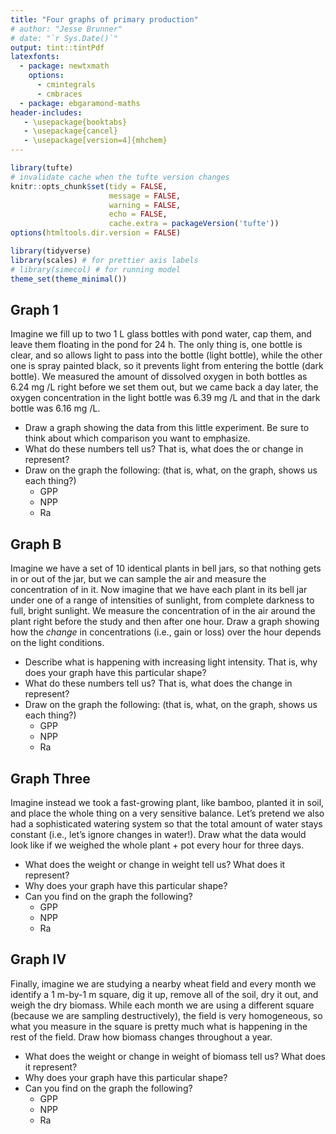 ```yaml
---
title: "Four graphs of primary production"
# author: "Jesse Brunner"
# date: "`r Sys.Date()`"
output: tint::tintPdf
latexfonts:
  - package: newtxmath
    options: 
      - cmintegrals
      - cmbraces
  - package: ebgaramond-maths
header-includes:
   - \usepackage{booktabs}
   - \usepackage{cancel}
   - \usepackage[version=4]{mhchem}
---
```


```r
library(tufte)
# invalidate cache when the tufte version changes
knitr::opts_chunk$set(tidy = FALSE, 
                      message = FALSE, 
                      warning = FALSE,
                      echo = FALSE,
                      cache.extra = packageVersion('tufte'))
options(htmltools.dir.version = FALSE)
```

```r
library(tidyverse)
library(scales) # for prettier axis labels
# library(simecol) # for running model 
theme_set(theme_minimal())
```

## Graph 1

Imagine we fill up to two 1 L glass bottles with pond water, cap them, and leave them floating in the pond for 24 h. The only thing is, one bottle is clear, and so allows light to pass into the bottle (light bottle), while the other one is spray painted black, so it prevents light from entering the bottle (dark bottle). We measured the amount of dissolved oxygen in both bottles as 6.24 mg \ce{O2}/L right before we set them out, but we came back a day later, the oxygen concentration in the light bottle was 6.39 mg \ce{O2}/L and that in the dark bottle was 6.16 mg \ce{O2}/L. 

*  Draw a graph showing the data from this little experiment. Be sure to think about which comparison you want to emphasize. 
*  What do these numbers tell us? That is, what does the \ce{O2} or change in \ce{O2} represent? 
*  Draw on the graph the following: (that is, what, on the graph, shows us each thing?)
    * GPP
    * NPP
    * Ra

\vspace{6cm}


## Graph B
Imagine we have a set of 10 identical plants in bell jars, so that nothing gets in or out of the jar, but we can sample the air and measure the concentration of \ce{CO2} in it. Now imagine that we have each plant in its bell jar under one of a range of intensities of sunlight, from complete darkness to full, bright sunlight. We measure the concentration of \ce{CO2} in the air around the plant right before the study and then after one hour. Draw a graph showing how the _change_ in \ce{CO2} concentrations (i.e., gain or loss) over the hour depends on the light conditions.  

*  Describe what is happening with increasing light intensity. That is, why does your graph have this particular shape? 
*  What do these numbers tell us? That is, what does the change in \ce{CO2} represent? 
*  Draw on the graph the following: (that is, what, on the graph, shows us each thing?)
    * GPP
    * NPP
    * Ra

\vspace{6cm}

## Graph Three

Imagine instead we took a fast-growing plant, like bamboo, planted it in soil, and place the whole thing on a very sensitive balance. Let's pretend we also had a sophisticated watering system so that the total amount of water stays constant (i.e., let's ignore changes in water!). Draw what the data would look like if we weighed the whole plant + pot every hour for three days. 

*  What does the weight  or change in weight tell us? What does it represent?
*  Why does your graph have this particular shape?
*  Can you find on the graph the following?
    * GPP
    * NPP
    * Ra
    
\vspace{6cm}

## Graph IV

Finally, imagine we are studying a nearby wheat field and every month we identify a 1 m-by-1 m square, dig it up, remove all of the soil, dry it out, and weigh the dry biomass. While each month we are using a different square (because we are sampling destructively), the field is very homogeneous, so what you measure in the square is pretty much what is happening in the rest of the field. Draw how biomass changes throughout a year.

*  What does the weight or change in weight of biomass tell us? What does it represent?
*  Why does your graph have this particular shape?
*  Can you find on the graph the following?
    * GPP
    * NPP
    * Ra